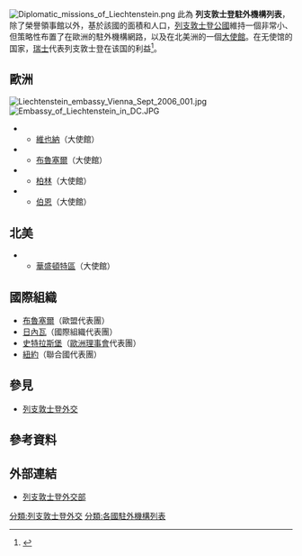 [[Image:Diplomatic_missions_of_Liechtenstein.png|thumb]]
此為 '''列支敦士登駐外機構列表'''，除了榮譽領事館以外，基於該國的面積和人口，[[列支敦士登公國|列支敦士登公國]]維持一個非常小、但策略性布置了在歐洲的駐外機構網路，以及在北美洲的一個[[大使館|大使館]]。在无使馆的国家，[[瑞士|瑞士]]代表列支敦士登在该国的利益<ref>{{Cite web |url=https://www.regierung.li/ministries/ministry-of-foreign-affairs/diplomatic-representations/ |title=存档副本 |accessdate=2020-09-18 |archive-date=2020-10-28 |archive-url=https://web.archive.org/web/20201028222436/https://www.regierung.li/ministries/ministry-of-foreign-affairs/diplomatic-representations/ |dead-url=no }}</ref>。

==歐洲==
[[Image:Liechtenstein_embassy_Vienna_Sept_2006_001.jpg|right]]
[[File:Embassy_of_Liechtenstein_in_DC.JPG|thumb]]
*{{flag|Austria}}
**[[維也納|維也納]]（大使館）
*{{flag|Belgium}}
** [[布魯塞爾|布魯塞爾]]（大使館）
*{{flag|Germany}}
** [[柏林|柏林]]（大使館）
*{{flag|Switzerland}}
** [[伯恩|伯恩]]（大使館）

==北美==
*{{flag|United States}}
** [[華盛頓特區|華盛頓特區]]（大使館）

==國際組織==
* [[布魯塞爾|布魯塞爾]]（歐盟代表團）
* [[日內瓦|日內瓦]]（國際組織代表團）
* [[史特拉斯堡|史特拉斯堡]]（[[歐洲理事會|歐洲理事會]]代表團）
* [[紐約|紐約]]（聯合國代表團）

==參見==
* [[列支敦士登外交|列支敦士登外交]]

== 參考資料 ==
{{reflist}}

==外部連結==
* [https://web.archive.org/web/20160202072230/http://www.regierung.li/ 列支敦士登外交部]

{{列支敦士登外交}}
{{Europe topic|駐外機構列表}}
[[分類:列支敦士登外交|分類:列支敦士登外交]]
[[分類:各國駐外機構列表|分類:各國駐外機構列表]]